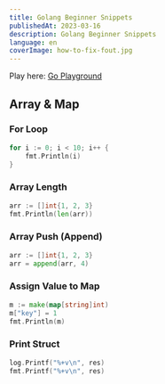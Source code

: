 ```yaml
---
title: Golang Beginner Snippets
publishedAt: 2023-03-16
description: Golang Beginner Snippets
language: en
coverImage: how-to-fix-fout.jpg
---
```


Play here:
[Go Playground](https://go.dev/play/)

## Array & Map

### For Loop

```go
for i := 0; i < 10; i++ {
    fmt.Println(i)
}
```

### Array Length

```go
arr := []int{1, 2, 3}
fmt.Println(len(arr))
```

### Array Push (Append)

```go
arr := []int{1, 2, 3}
arr = append(arr, 4)
```

### Assign Value to Map

```go
m := make(map[string]int)
m["key"] = 1
fmt.Println(m)
```

### Print Struct

```go
log.Printf("%+v\n", res)
fmt.Printf("%+v\n", res)
```
